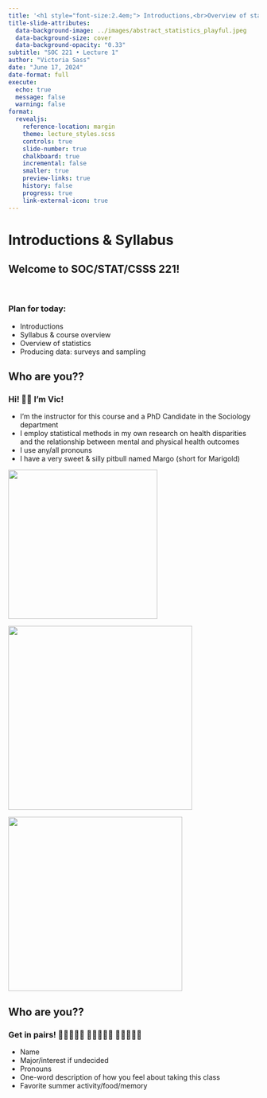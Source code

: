```yaml
---
title: '<h1 style="font-size:2.4em;"> Introductions,<br>Overview of statistics, &<br>Producing data: surveys and sampling </h1>'
title-slide-attributes:
  data-background-image: ../images/abstract_statistics_playful.jpeg
  data-background-size: cover
  data-background-opacity: "0.33"
subtitle: "SOC 221 • Lecture 1"
author: "Victoria Sass"
date: "June 17, 2024"
date-format: full
execute: 
  echo: true
  message: false
  warning: false
format: 
  revealjs:
    reference-location: margin
    theme: lecture_styles.scss
    controls: true
    slide-number: true
    chalkboard: true
    incremental: false 
    smaller: true
    preview-links: true
    history: false
    progress: true
    link-external-icon: true 
---
```


# Introductions & Syllabus {.section-title background-color="#c5b4e3"}

## Welcome to SOC/STAT/CSSS 221!

<br>

::: {.fragment .incremental}
### Plan for today:

- Introductions
- Syllabus & course overview
- Overview of statistics
- Producing data: surveys and sampling
:::

## Who are you??

::: {.fragment .incremental}
### Hi! 👋🏻 I'm Vic!

- I'm the instructor for this course and a PhD Candidate in the Sociology department
- I employ statistical methods in my own research on health disparities and the relationship between mental and physical health outcomes
- I use any/all pronouns
- I have a very sweet & silly pitbull named Margo (short for Marigold)
:::

::: {.fragment}

![](images/margo.jpeg){.absolute width="300" right=-50 bottom=40}

![](images/margo2.png){.absolute width="370" right=300 bottom=30}

![](images/margo3.png){.absolute width="350" left=-50 bottom=10}

:::

## Who are you??

### Get in pairs! 👩🏼‍🤝‍👨🏽 👩🏿‍🤝‍👩🏽 👨🏾‍🤝‍👨🏻

::: {.incremental}

- Name
- Major/interest if undecided
- Pronouns
- One-word description of how you feel about taking this class
- Favorite summer activity/food/memory

:::


